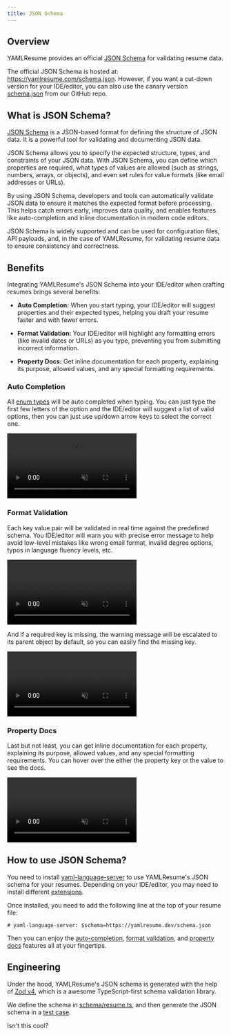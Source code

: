 ```yaml
---
title: JSON Schema
---
```


## Overview

YAMLResume provides an official [JSON Schema](https://json-schema.org) for
validating resume data.

The official JSON Schema is hosted at: https://yamlresume.com/schema.json.
However, if you want a cut-down version for your IDE/editor, you can also use
the canary version
[schema.json](https://github.com/yamlresume/yamlresume/blob/main/packages/core/src/schema/schema.json)
from our GitHub repo.

## What is JSON Schema?

[JSON Schema](https://json-schema.org) is a JSON-based format for defining the
structure of JSON data. It is a powerful tool for validating and documenting
JSON data.

JSON Schema allows you to specify the expected structure, types, and constraints
of your JSON data. With JSON Schema, you can define which properties are
required, what types of values are allowed (such as strings, numbers, arrays, or
objects), and even set rules for value formats (like email addresses or URLs).

By using JSON Schema, developers and tools can automatically validate JSON data
to ensure it matches the expected format before processing. This helps catch
errors early, improves data quality, and enables features like auto-completion
and inline documentation in modern code editors.

JSON Schema is widely supported and can be used for configuration files, API
payloads, and, in the case of YAMLResume, for validating resume data to ensure
consistency and correctness.

## Benefits

Integrating YAMLResume's JSON Schema into your IDE/editor when crafting resumes
brings several benefits:

- **Auto Completion:** When you start typing, your IDE/editor will suggest
  properties and their expected types, helping you draft your resume faster and
  with fewer errors.

- **Format Validation:** Your IDE/editor will highlight any formatting errors
  (like invalid dates or URLs) as you type, preventing you from submitting
  incorrect information.

- **Property Docs:** Get inline documentation for each property,
  explaining its purpose, allowed values, and any special formatting
  requirements.

### Auto Completion

All [enum types](http://localhost:3000/docs/compiler/types#enum-types) will be
auto completed when typing. You can just type the first few letters of the option
and the IDE/editor will suggest a list of valid options, then you can just use
up/down arrow keys to select the correct one.

<video
  autoPlay
  controls
  loop
  muted
  src="/static/videos/docs/compiler/schema/json/json-schema-auto-completion.mp4"
/>

### Format Validation

Each key value pair will be validated in real time against the predefined
schema. You IDE/editor will warn you with precise error message to help avoid
low-level mistakes like wrong email format, invalid degree options, typos in
language fluency levels, etc.

<video
  autoPlay
  controls
  loop
  muted
  src="/static/videos/docs/compiler/schema/json/json-schema-format-validation-field-error.mp4"
/>

And if a required key is missing, the warning message will be escalated to its parent
object by default, so you can easily find the missing key.

<video
  autoPlay
  controls
  loop
  muted
  src="/static/videos/docs/compiler/schema/json/json-schema-format-validation-object-error.mp4"
/>

### Property Docs

Last but not least, you can get inline documentation for each property,
explaining its purpose, allowed values, and any special formatting requirements.
You can hover over the either the property key or the value to see the docs.

<video
  autoPlay
  controls
  loop
  muted
  src="/static/videos/docs/compiler/schema/json/json-schema-property-docs.mp4"
/>

## How to use JSON Schema?

You need to install
[yaml-language-server](https://github.com/redhat-developer/yaml-language-server)
to use YAMLResume's JSON schema for your resumes. Depending on your
IDE/editor, you may need to install different
[extensions](https://github.com/redhat-developer/yaml-language-server?tab=readme-ov-file#clients).

Once installed, you need to add the following line at the top of your resume
file:

```
# yaml-language-server: $schema=https://yamlresume.dev/schema.json
```

Then you can enjoy the [auto-completion](#auto-completion), [format
validation](#format-validation), and [property docs](#property-docs) features all
at your fingertips.

## Engineering

Under the hood, YAMLResume's JSON schema is generated with the help of [Zod
v4](https://zod.dev/json-schema), which is a awesome TypeScript-first schema
validation library.

We define the schema in
[schema/resume.ts](https://github.com/yamlresume/yamlresume/blob/main/packages/core/src/schema/resume.ts),
and then generate the JSON schema in a [test
case](https://github.com/yamlresume/yamlresume/blob/99de/packages/core/src/schema/resume.test.ts#L272-L277).

Isn't this cool?
